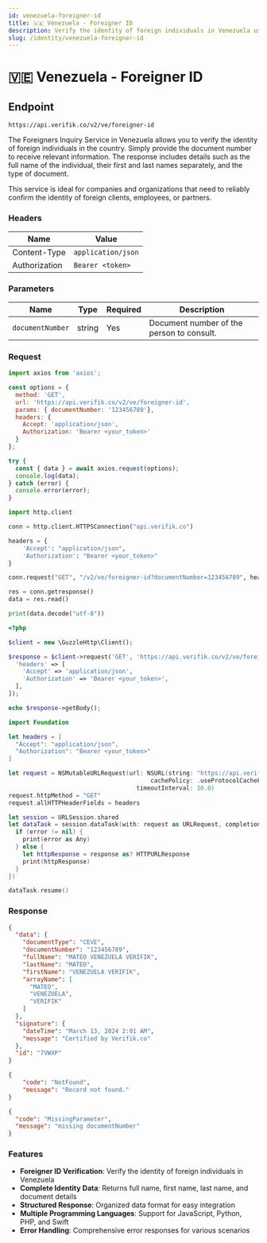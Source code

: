 ```yaml
---
id: venezuela-foreigner-id
title: 🇻🇪 Venezuela - Foreigner ID
description: Verify the identity of foreign individuals in Venezuela using their document number
slug: /identity/venezuela-foreigner-id
---
```



# 🇻🇪 Venezuela - Foreigner ID

## Endpoint

```
https://api.verifik.co/v2/ve/foreigner-id
```

The Foreigners Inquiry Service in Venezuela allows you to verify the identity of foreign individuals in the country. Simply provide the document number to receive relevant information. The response includes details such as the full name of the individual, their first and last names separately, and the type of document.

This service is ideal for companies and organizations that need to reliably confirm the identity of foreign clients, employees, or partners.

### Headers

| Name          | Value              |
| ------------- | ------------------ |
| Content-Type  | `application/json` |
| Authorization | `Bearer <token>`   |

### Parameters

| Name           | Type    | Required | Description                                    |
| -------------- | ------- | -------- | ---------------------------------------------- |
| `documentNumber` | string | Yes      | Document number of the person to consult. |

### Request

<Tabs>
  <TabItem value="javascript" label="JavaScript">

```javascript
import axios from 'axios';

const options = {
  method: 'GET',
  url: 'https://api.verifik.co/v2/ve/foreigner-id',
  params: { documentNumber: '123456789'},
  headers: {
    Accept: 'application/json',
    Authorization: 'Bearer <your_token>'
  }
};

try {
  const { data } = await axios.request(options);
  console.log(data);
} catch (error) {
  console.error(error);
}
```

  </TabItem>
  <TabItem value="python" label="Python">

```python
import http.client

conn = http.client.HTTPSConnection("api.verifik.co")

headers = {
    'Accept': "application/json",
    'Authorization': "Bearer <your_token>"
}

conn.request("GET", "/v2/ve/foreigner-id?documentNumber=123456789", headers=headers)

res = conn.getresponse()
data = res.read()

print(data.decode("utf-8"))
```

  </TabItem>
  <TabItem value="php" label="PHP">

```php
<?php

$client = new \GuzzleHttp\Client();

$response = $client->request('GET', 'https://api.verifik.co/v2/ve/foreigner-id?documentNumber=123456789', [
  'headers' => [
    'Accept' => 'application/json',
    'Authorization' => 'Bearer <your_token>',
  ],
]);

echo $response->getBody();
```

  </TabItem>
  <TabItem value="swift" label="Swift">

```swift
import Foundation

let headers = [
  "Accept": "application/json",
  "Authorization": "Bearer <your_token>"
]

let request = NSMutableURLRequest(url: NSURL(string: "https://api.verifik.co/v2/ve/foreigner-id?documentNumber=123456789")! as URL,
                                        cachePolicy: .useProtocolCachePolicy,
                                    timeoutInterval: 10.0)
request.httpMethod = "GET"
request.allHTTPHeaderFields = headers

let session = URLSession.shared
let dataTask = session.dataTask(with: request as URLRequest, completionHandler: { (data, response, error) -> Void in
  if (error != nil) {
    print(error as Any)
  } else {
    let httpResponse = response as? HTTPURLResponse
    print(httpResponse)
  }
})

dataTask.resume()
```

  </TabItem>
</Tabs>

### Response

<Tabs>
  <TabItem value="200" label="200">

```json
{
  "data": {
    "documentType": "CEVE",
    "documentNumber": "123456789",
    "fullName": "MATEO VENEZUELA VERIFIK",
    "lastName": "MATEO",
    "firstName": "VENEZUELA VERIFIK",
    "arrayName": [
      "MATEO",
      "VENEZUELA",
      "VERIFIK"
    ]
  },
  "signature": {
    "dateTime": "March 13, 2024 2:01 AM",
    "message": "Certified by Verifik.co"
  },
  "id": "7VWXP"
}
```

  </TabItem>
  <TabItem value="404" label="404">

```json
{
    "code": "NotFound",
    "message": "Record not found."
}
```

  </TabItem>
  <TabItem value="409" label="409">

```json
{
  "code": "MissingParameter",
  "message": "missing documentNumber"
}
```

  </TabItem>
</Tabs>

### Features

-   **Foreigner ID Verification**: Verify the identity of foreign individuals in Venezuela
-   **Complete Identity Data**: Returns full name, first name, last name, and document details
-   **Structured Response**: Organized data format for easy integration
-   **Multiple Programming Languages**: Support for JavaScript, Python, PHP, and Swift
-   **Error Handling**: Comprehensive error responses for various scenarios
